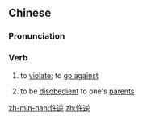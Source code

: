 ==Chinese==
{{zh-forms}}

===Pronunciation===
{{zh-pron
|m=wǔnì
|c=ng5 jik6
|mn=ngó͘-ge̍k
|cat=v
}}

===Verb===
{{zh-verb}}

# {{lb|zh|literary}} to [[violate]]; to [[go against]]
# to be [[disobedient]] to one's [[parent]]s

[[zh-min-nan:忤逆]]
[[zh:忤逆]]